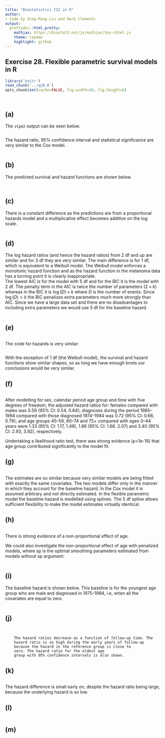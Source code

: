 ```yaml
---
title: "Biostatistics III in R"
author:
- Code by Xing-Rong Liu and Mark Clements
output:
  prettydoc::html_pretty:
    mathjax: https://biostat3.net/js/mathjax/tex-chtml.js
    theme: cayman
    highlight: github
---
```


## Exercise 28. Flexible parametric survival models in R ##



```r
library('knitr')
read_chunk('../q28.R')
opts_chunk$set(cache=FALSE, fig.width=10, fig.height=6)
```


```r
```


```r
```

## (a) ## 

The `stpm2` output can be seen below.

```r
```

The hazard ratio, 95% confidence interval and statistical
        significance are very similar to the Cox model.
		
```r
```

## (b) ## 

The predicted survival and hazard functions are shown below.

```r
```

```r
```

## (c) ## 

There is a constant difference as the predictions are from a
        proportional hazards model and a multiplicative effect becomes
        additive on the log scale.
		
```r
```

## (d) ## 

The log hazard ratios (and hence the hazard ratios) from 2 df
and up are similar and for 3 df they are very similar. The main
difference is for 1 df, which is equivalent to a Weibull model.
The Weibull model enforces a monotonic hazard function and as
the hazard function in the melanoma data has a turning point it
is clearly inappropriate.\
The lowest AIC is for the model with 5 df and for the BIC it is
the model with 2 df. The penalty term in the AIC is twice the
number of parameters ($2 \times k$) whereas in the BIC it is
$\log(D) \times k$ where $D$ is the number of events. Since
$\log(D) > k$ the BIC penalizes extra parameters much more
strongly than AIC. Since we have a large data set and there are
no disadvantages to including extra parameters we would use 5 df
for the baseline hazard.
		
```r
```

## (e) ## 

```r
```

The code for hazards is very similar:

```r
```

With the exception of 1 df (the Weibull model), the survival and
hazard functions show similar shapes, so as long we have enough
knots our conclusions would be very similar.


## (f) ## 

```r
```

After modelling for sex, calendar period age group and time with five degrees of freedom, the adjusted hazard ratios for: females compared with males was 0.59 (95% CI: 0.54, 0.64); diagnoses during the period 1985--1994 compared with those diagnosed 1974--1984 was 0.72 (95% CI: 0.66, 0.79); and age groups 45--59, 60--74 and 75+ compared with ages 0--44 years were 1.33 (95% CI: 1.17, 1.49), 1.86 (95% CI: 1.66. 2.07) and 3.40 (95% CI: 2.93, 3.92), respectively.

Undertaking a likelihood ratio test, there was strong evidence (p<1e-16) that age group contributed significantly to the model fit.

## (g) ## 

```r
```

The estimates are so similar because very similar models are
being fitted with exactly the same covariates. The two models
differ only in the manner in which they account for the
baseline hazard. In the Cox model it is assumed arbitrary and
not directly estimated. In the flexible parametric model the
baseline hazard is modelled using splines. The 5 df spline
allows sufficient flexibility to make the model estimates
virtually identical.

## (h) ## 

```r
```

There is strong evidence of a non-proportional effect of age.

We could also investigate the non-proportional effect of age with penalized models, where sp is the optimal smoothing parameters estimated from models without sp argument:

```r
```


## (i) ## 

The baseline hazard is shown below. This baseline
        is for the youngest age group who are male and diagnosed in
        1975–1984, i.e, when all the covariates are equal to zero.
		
```r
```

## (j) ## 

```r
```

```r
```

        The hazard ratios decrease as a function of follow-up time. The
        hazard ratio is so high during the early years of follow-up
        because the hazard in the reference group is close to
        zero. The hazard ratio for the oldest age
        group with 95% confidence intervals is also shown.
## (k) ## 


```r
```

The hazard difference is small early on, despite the hazard
        ratio being large, because the underlying hazard is so low.
		
## (l) ## 


```r
```

## (m) ## 


```r
```
